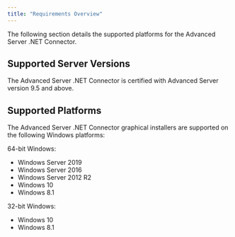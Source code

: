 ```yaml
---
title: "Requirements Overview"
---
```


<div id="requirements_overview" class="registered_link"></div>

The following section details the supported platforms for the Advanced Server .NET Connector.

## Supported Server Versions

The Advanced Server .NET Connector is certified with Advanced Server version 9.5 and above.

## Supported Platforms

The Advanced Server .NET Connector graphical installers are supported on the following Windows platforms:

64-bit Windows:

-   Windows Server 2019
-   Windows Server 2016
-   Windows Server 2012 R2
-   Windows 10
-   Windows 8.1

32-bit Windows:

-   Windows 10
-   Windows 8.1
